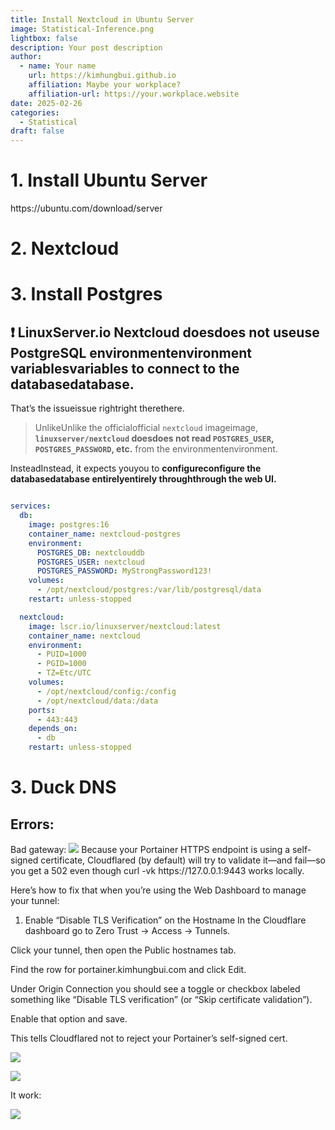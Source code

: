 ```yaml
---
title: Install Nextcloud in Ubuntu Server
image: Statistical-Inference.png
lightbox: false
description: Your post description
author:
  - name: Your name
    url: https://kimhungbui.github.io
    affiliation: Maybe your workplace?
    affiliation-url: https://your.workplace.website
date: 2025-02-26
categories:
  - Statistical
draft: false
---
```


# 1. Install Ubuntu Server

https://ubuntu.com/download/server

# 2. Nextcloud

# 3. Install Postgres

## ❗ LinuxServer.io Nextcloud **doesdoes not useuse PostgreSQL environmentenvironment variablesvariables** to connect to the databasedatabase.

That's the issueissue rightright therethere.

> UnlikeUnlike the officialofficial `nextcloud` imageimage, **`linuxserver/nextcloud` doesdoes not read `POSTGRES_USER`, `POSTGRES_PASSWORD`, etc.** from the environmentenvironment.

InsteadInstead, it expects youyou to **configureconfigure the databasedatabase entirelyentirely throughthrough the web UI.**

``` yml

services:
  db:
    image: postgres:16
    container_name: nextcloud-postgres
    environment:
      POSTGRES_DB: nextclouddb
      POSTGRES_USER: nextcloud
      POSTGRES_PASSWORD: MyStrongPassword123!
    volumes:
      - /opt/nextcloud/postgres:/var/lib/postgresql/data
    restart: unless-stopped

  nextcloud:
    image: lscr.io/linuxserver/nextcloud:latest
    container_name: nextcloud
    environment:
      - PUID=1000
      - PGID=1000
      - TZ=Etc/UTC
    volumes:
      - /opt/nextcloud/config:/config
      - /opt/nextcloud/data:/data
    ports:
      - 443:443
    depends_on:
      - db
    restart: unless-stopped

```

# 3. Duck DNS



## Errors:

Bad gateway:
![](Pasted%20image%2020250523111025.png)
Because your Portainer HTTPS endpoint is using a self-signed certificate, Cloudflared (by default) will try to validate it—and fail—so you get a 502 even though curl -vk https://127.0.0.1:9443 works locally.

Here's how to fix that when you're using the Web Dashboard to manage your tunnel:

1. Enable “Disable TLS Verification” on the Hostname
In the Cloudflare dashboard go to Zero Trust → Access → Tunnels.

Click your tunnel, then open the Public hostnames tab.

Find the row for portainer.kimhungbui.com and click Edit.

Under Origin Connection you should see a toggle or checkbox labeled something like “Disable TLS verification” (or “Skip certificate validation”).

Enable that option and save.

This tells Cloudflared not to reject your Portainer’s self-signed cert.

![](Pasted%20image%2020250523111115.png)

![](Pasted%20image%2020250523111128.png)

It work:

![](Pasted%20image%2020250523111147.png)
